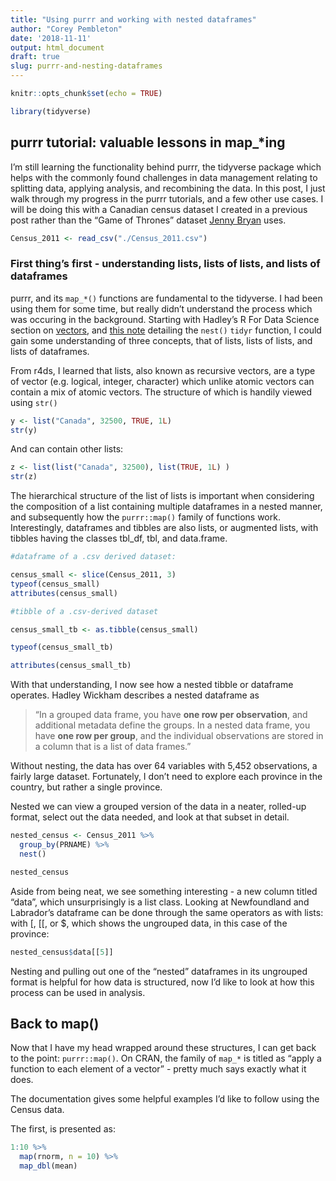 ```yaml
---
title: "Using purrr and working with nested dataframes"
author: "Corey Pembleton"
date: '2018-11-11'
output: html_document
draft: true
slug: purrr-and-nesting-dataframes
---
```


```r
knitr::opts_chunk$set(echo = TRUE)

library(tidyverse)
```

## purrr tutorial: valuable lessons in map_*ing

I'm still learning the functionality behind purrr, the tidyverse package which helps with the commonly found challenges in data management relating to splitting data, applying analysis, and recombining the data. In this post, I just walk through my progress in the purrr tutorials, and a few other use cases. I will be doing this with a Canadian census dataset I created in a previous post  rather than the "Game of Thrones" dataset [Jenny Bryan](https://twitter.com/JennyBryan) uses. 

```r
Census_2011 <- read_csv("./Census_2011.csv")
```

### First thing's first - understanding lists, lists of lists, and lists of dataframes

purrr, and its ```map_*()``` functions are fundamental to the tidyverse. I had been using them for some time, but really didn't understand the process which was occuring in the background. Starting with Hadley's R For Data Science section on [vectors](https://r4ds.had.co.nz/vectors.html#introduction-13), and [this note](https://blog.rstudio.com/2016/02/02/tidyr-0-4-0/) detailing the ```nest()``` ```tidyr``` function, I could gain some understanding of three concepts, that of lists, lists of lists, and lists of dataframes.

From r4ds, I learned that lists, also known as recursive vectors, are a type of vector (e.g. logical, integer, character) which unlike atomic vectors can contain a mix of atomic vectors. The structure of which is handily viewed using ```str()```

```r
y <- list("Canada", 32500, TRUE, 1L)
str(y)
```

And can contain other lists:

```r
z <- list(list("Canada", 32500), list(TRUE, 1L) )
str(z)
```

The hierarchical structure of the list of lists is important when considering the composition of a list containing multiple dataframes in a nested manner, and subsequently how the ```purrr::map()``` family of functions work. Interestingly, dataframes and tibbles are also lists, or augmented lists, with tibbles having the classes tbl_df, tbl, and data.frame. 

```r
#dataframe of a .csv derived dataset:

census_small <- slice(Census_2011, 3)
typeof(census_small)
attributes(census_small)

#tibble of a .csv-derived dataset

census_small_tb <- as.tibble(census_small)

typeof(census_small_tb)

attributes(census_small_tb)

```

With that understanding, I now see how a nested tibble or dataframe operates. Hadley Wickham describes a nested dataframe as 

> "In a grouped data frame, you have **one row per observation**, and additional metadata define the groups. In a nested data frame, you have **one row per group**, and the individual observations are stored in a column that is a list of data frames."

Without nesting, the data has over 64 variables with 5,452 observations, a fairly large dataset. Fortunately, I don't need to explore each province in the country, but rather a single province.

Nested we can view a grouped version of the data in a neater, rolled-up format, select out the data needed, and look at that subset in detail. 
```r
nested_census <- Census_2011 %>% 
  group_by(PRNAME) %>%
  nest()

nested_census
```

Aside from being neat, we see something interesting - a new column titled "data", which unsurprisingly is a list class. Looking at Newfoundland and Labrador's dataframe can be done through the same operators as with lists: with [, [[, or $, which shows the ungrouped data, in this case of the province: 

```r
nested_census$data[[5]]
```

Nesting and pulling out one of the "nested" dataframes in its ungrouped format is helpful for how data is structured, now I'd like to look at how this process can be used in analysis. 

## Back to map()

Now that I have my head wrapped around these structures, I can get back to the point: ```purrr::map()```. On CRAN, the family of ```map_*``` is titled as "apply a function to each element of a vector" - pretty much says exactly what it does.

The documentation gives some helpful examples I'd like to follow using the Census data.

The first, is presented as:

```r
1:10 %>%
  map(rnorm, n = 10) %>%
  map_dbl(mean)
```













